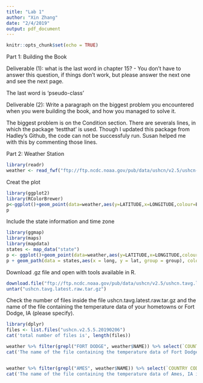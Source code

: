 ```yaml
---
title: "Lab 1"
author: "Xin Zhang"
date: "2/4/2019"
output: pdf_document
---
```


```r
knitr::opts_chunk$set(echo = TRUE)
```

Part 1: Building the Book

Deliverable (1): what is the last word in chapter 15? - You don't have to answer this question, if things don't work, but please answer the next one and see the next page.

The last word is 'pseudo-class'

Deliverable (2): Write a paragraph on the biggest problem you encountered when you were building the book, and how you managed to solve it.

The biggest problem is on the Condition section. There are severals lines, in which the package 'testthat' is used. Though I updated this package from Hadley's Github, the code can not be successfuly run. Susan helped me with this by commenting those lines.


Part 2: Weather Station

```r
library(readr)
weather <- read_fwf("ftp://ftp.ncdc.noaa.gov/pub/data/ushcn/v2.5/ushcn-v2.5-stations.txt",col_positions = fwf_widths(c(2,1,2,6,9,10,7,3,31,7,7,7,3),col_names = c("COUNTRY CODE ", "NETWORK CODE","ID PLACEHOLDERS (\"00\")","COOP ID", "LATITUDE", "LONGITUDE", "ELEVATION","STATE", "NAME", "COMPONENT 1 (COOP ID)","COMPONENT 2 (COOP ID)","COMPONENT 3 (COOP ID)", "UTC_OFFSET")))
```

Creat the plot
```r
library(ggplot2)
library(RColorBrewer)
p<-ggplot()+geom_point(data=weather,aes(y=LATITUDE,x=LONGITUDE,colour=ELEVATION))+scale_color_gradientn( colours = brewer.pal( 11, "RdYlBu" ))+ coord_fixed(1.3) +  guides(fill=FALSE) 
p
```
Include the state information and time zone
```r
library(ggmap)
library(maps)
library(mapdata)
states <- map_data("state")
p <- ggplot()+geom_point(data=weather,aes(y=LATITUDE,x=LONGITUDE,colour=ELEVATION,shape = as.factor(UTC_OFFSET)))+scale_color_gradientn( colours = brewer.pal( 11, "RdYlBu" ))+ coord_fixed(1.3) +  guides(fill=FALSE) 
p + geom_path(data = states,aes(x = long, y = lat, group = group), color = "black") 
```

Download .gz file and open with tools available in R.
```r
download.file("ftp://ftp.ncdc.noaa.gov/pub/data/ushcn/v2.5/ushcn.tavg.latest.raw.tar.gz",destfile = "ushcn.tavg.latest.raw.tar.gz")
untar("ushcn.tavg.latest.raw.tar.gz")
```

Check the number of files inside the file ushcn.tavg.latest.raw.tar.gz and the name of the file containing the temperature data of your hometowns or Fort Dodge, IA (please specify).

```r
library(dplyr)
files <- list.files("ushcn.v2.5.5.20190206")
cat('total number of files is', length(files))

weather %>% filter(grepl("FORT DODGE", weather$NAME)) %>% select(`COUNTRY CODE `,`NETWORK CODE`,`ID PLACEHOLDERS (\"00\")`,`COOP ID` ) %>% paste(collapse = "") %>% grep(files) -> index
cat('The name of the file containing the temperature data of Fort Dodge, IA is',files[index])


weather %>% filter(grepl("AMES", weather$NAME)) %>% select(`COUNTRY CODE `,`NETWORK CODE`,`ID PLACEHOLDERS (\"00\")`,`COOP ID` ) %>% paste(collapse = "") %>% grep(files) -> index
cat('The name of the file containing the temperature data of Ames, IA is',files[index])
```



